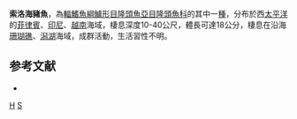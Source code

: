 {{Speciesbox 
| taxon = Halichoeres solorensis
| status = LC
| status_system = IUCN3.1
| image = Yellowface wrasse (Halichoeres solorensis) (46387007424).jpg
| authority = [[Bleeker|Bleeker]], 1853
| synonyms = *''Julis solorensis''<br /><small>Bleeker, 1853</small>
}}

'''索洛海豬魚'''，為[[輻鰭魚綱|輻鰭魚綱]][[鱸形目|鱸形目]][[隆頭魚亞目|隆頭魚亞目]][[隆頭魚科|隆頭魚科]]的其中一[[種|種]]，分布於西[[太平洋|太平洋]]的[[菲律賓|菲律賓]]、[[印尼|印尼]]、[[越南|越南]]海域，棲息深度10-40公尺，體長可達18公分，棲息在沿海[[珊瑚礁|珊瑚礁]]、[[潟湖|潟湖]]海域，成群活動，生活習性不明。

==参考文献==
*{{FishBase_species|genus=Halichoeres|species=solorensis|year=2013|month=7}}

{{taxonbar}}
[[Category:1853年描述的鱼类|H]]
[[Category:海豬魚屬|S]]